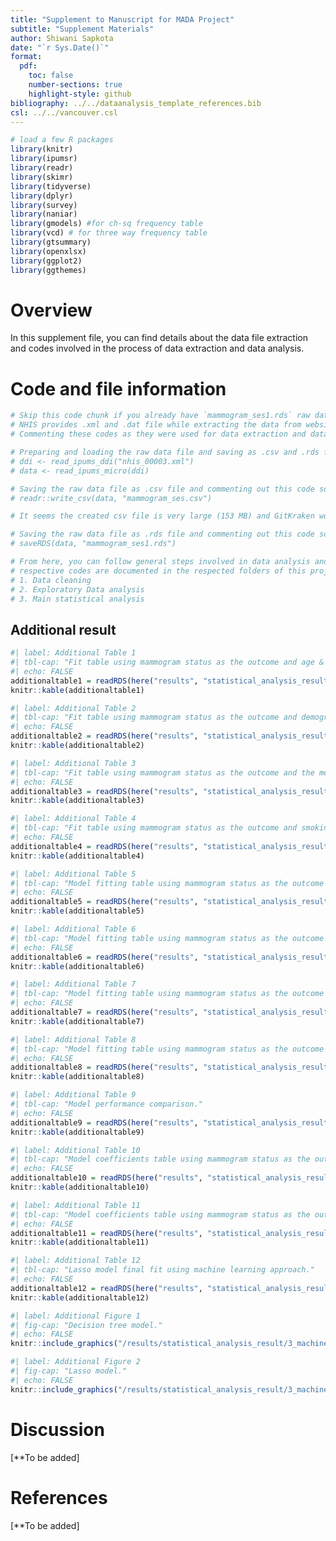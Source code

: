 ```yaml
---
title: "Supplement to Manuscript for MADA Project"
subtitle: "Supplement Materials"
author: Shiwani Sapkota
date: "`r Sys.Date()`"
format:
  pdf:
    toc: false
    number-sections: true
    highlight-style: github
bibliography: ../../dataanalysis_template_references.bib
csl: ../../vancouver.csl
---
```


```r
# load a few R packages
library(knitr)
library(ipumsr)
library(readr)
library(skimr)
library(tidyverse)
library(dplyr)
library(survey)
library(naniar)
library(gmodels) #for ch-sq frequency table
library(vcd) # for three way frequency table
library(gtsummary)
library(openxlsx)
library(ggplot2)
library(ggthemes)
```

# Overview

In this supplement file, you can find details about the data file extraction and codes involved in the process of data extraction and data analysis.

# Code and file information

```r
# Skip this code chunk if you already have `mammogram_ses1.rds` raw data file
# NHIS provides .xml and .dat file while extracting the data from website
# Commenting these codes as they were used for data extraction and data preparation process which are needed to be done only once before preparing the data file

# Preparing and loading the raw data file and saving as .csv and .rds files
# ddi <- read_ipums_ddi("nhis_00003.xml")
# data <- read_ipums_micro(ddi)

# Saving the raw data file as .csv file and commenting out this code so it does not get created everytime we run this code chunk
# readr::write_csv(data, "mammogram_ses.csv")

# It seems the created csv file is very large (153 MB) and GitKraken won't like it so lets create an rds file so that could be of small size

# Saving the raw data file as .rds file and commenting out this code so it does not get created everytime we run this code chunk
# saveRDS(data, "mammogram_ses1.rds")

# From here, you can follow general steps involved in data analysis and the
# respective codes are documented in the respected folders of this project:
# 1. Data cleaning
# 2. Exploratory Data analysis
# 3. Main statistical analysis
```

## Additional result

```r
#| label: Additional Table 1
#| tbl-cap: "Fit table using mammogram status as the outcome and age & hispanic_status as predictors."
#| echo: FALSE
additionaltable1 = readRDS(here("results", "statistical_analysis_result", "age_hispanic_model.rds"))
knitr::kable(additionaltable1)
```

```r
#| label: Additional Table 2
#| tbl-cap: "Fit table using mammogram status as the outcome and demographic characteristics variables as predictors."
#| echo: FALSE
additionaltable2 = readRDS(here("results", "statistical_analysis_result", "demographic_model.rds"))
knitr::kable(additionaltable2)
```

```r
#| label: Additional Table 3
#| tbl-cap: "Fit table using mammogram status as the outcome and the medical characteristics as the predictors."
#| echo: FALSE
additionaltable3 = readRDS(here("results", "statistical_analysis_result", "medical_model.rds"))
knitr::kable(additionaltable3)
```

```r
#| label: Additional Table 4
#| tbl-cap: "Fit table using mammogram status as the outcome and smoking & alcohol characteristics as the predictors."
#| echo: FALSE
additionaltable4 = readRDS(here("results", "statistical_analysis_result", "smoking_alcohol_model.rds"))
knitr::kable(additionaltable4)
```

```r
#| label: Additional Table 5
#| tbl-cap: "Model fitting table using mammogram status as the outcome and demographic characteristics as the predictors."
#| echo: FALSE
additionaltable5 = readRDS(here("results", "statistical_analysis_result", "1_model_fitting_result", "demographic_model.rds"))
knitr::kable(additionaltable5)
```

```r
#| label: Additional Table 6
#| tbl-cap: "Model fitting table using mammogram status as the outcome and medical characteristics as the predictors."
#| echo: FALSE
additionaltable6 = readRDS(here("results", "statistical_analysis_result", "1_model_fitting_result", "medical_model.rds"))
knitr::kable(additionaltable6)
```

```r
#| label: Additional Table 7
#| tbl-cap: "Model fitting table using mammogram status as the outcome and smoking and alcohol characteristics as the predictors."
#| echo: FALSE
additionaltable7 = readRDS(here("results", "statistical_analysis_result", "1_model_fitting_result", "smoking_alcohol_model.rds"))
knitr::kable(additionaltable7)
```

```r
#| label: Additional Table 8
#| tbl-cap: "Model fitting table using mammogram status as the outcome and year, age, and hispanic characteristics as the predictors."
#| echo: FALSE
additionaltable8 = readRDS(here("results", "statistical_analysis_result", "1_model_fitting_result", "year_age_hispanic_model.rds"))
knitr::kable(additionaltable8)
```

```r
#| label: Additional Table 9
#| tbl-cap: "Model performance comparison."
#| echo: FALSE
additionaltable9 = readRDS(here("results", "statistical_analysis_result", "1_model_fitting_result", "model_performance_comparison.rds"))
knitr::kable(additionaltable9)
```

```r
#| label: Additional Table 10
#| tbl-cap: "Model coefficients table using mammogram status as the outcome and other variables of interests as the predictors using model evaluation."
#| echo: FALSE
additionaltable10 = readRDS(here("results", "statistical_analysis_result", "2_model_evaluation_result", "logistic_full_model.rds"))
knitr::kable(additionaltable10)
```

```r
#| label: Additional Table 11
#| tbl-cap: "Model coefficients table using mammogram status as the outcome and hispanic status as the main predictor using model evaluation."
#| echo: FALSE
additionaltable11 = readRDS(here("results", "statistical_analysis_result", "3_machine_learning_result", "lasso_model_final_fit.rds"))
knitr::kable(additionaltable11)
```

```r
#| label: Additional Table 12
#| tbl-cap: "Lasso model final fit using machine learning approach."
#| echo: FALSE
additionaltable12 = readRDS(here("results", "statistical_analysis_result", "2_model_evaluation_result", "logistic_outcome_mainpredictor.rds"))
knitr::kable(additionaltable12)
```

```r
#| label: Additional Figure 1
#| fig-cap: "Decision tree model."
#| echo: FALSE
knitr::include_graphics("/results/statistical_analysis_result/3_machine_learning_result/figure2_decision_tree_model.png")
```

```r
#| label: Additional Figure 2
#| fig-cap: "Lasso model."
#| echo: FALSE
knitr::include_graphics("/results/statistical_analysis_result/3_machine_learning_result/figure3_lasso_model.png")
```


# Discussion

[**To be added]

# References

[**To be added]
